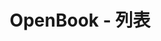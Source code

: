 ---
title: 'OpenBook - 列表'
openapi: '/cn/api-reference/openapi-cn.json GET /solana/openbook/markets'
---